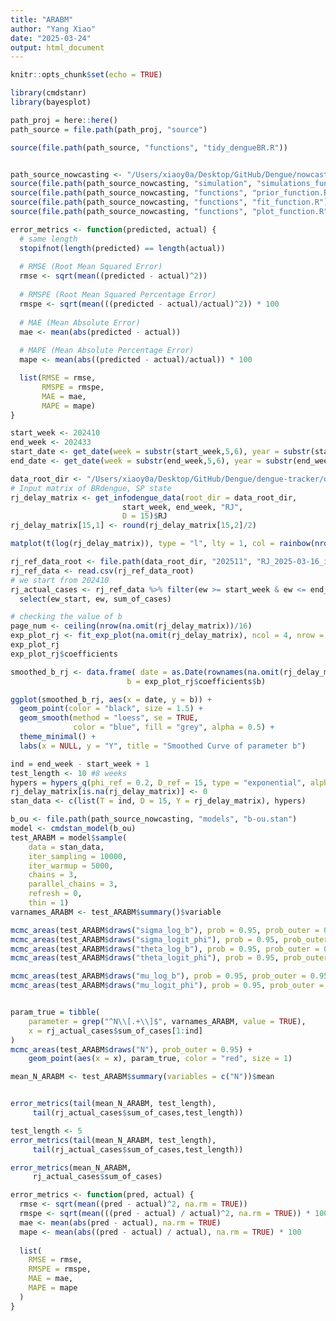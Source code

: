 ```yaml
---
title: "ARABM"
author: "Yang Xiao"
date: "2025-03-24"
output: html_document
---
```


```r
knitr::opts_chunk$set(echo = TRUE)

library(cmdstanr)
library(bayesplot)
```

```r
path_proj = here::here()
path_source = file.path(path_proj, "source")

source(file.path(path_source, "functions", "tidy_dengueBR.R"))


path_source_nowcasting <- "/Users/xiaoy0a/Desktop/GitHub/Dengue/nowcasting/source"
source(file.path(path_source_nowcasting, "simulation", "simulations_functions_final.R"))
source(file.path(path_source_nowcasting, "functions", "prior_function.R"))
source(file.path(path_source_nowcasting, "functions", "fit_function.R"))
source(file.path(path_source_nowcasting, "functions", "plot_function.R"))

error_metrics <- function(predicted, actual) {
  # same length
  stopifnot(length(predicted) == length(actual))
  
  # RMSE (Root Mean Squared Error)
  rmse <- sqrt(mean((predicted - actual)^2))
  
  # RMSPE (Root Mean Squared Percentage Error)
  rmspe <- sqrt(mean(((predicted - actual)/actual)^2)) * 100
  
  # MAE (Mean Absolute Error)
  mae <- mean(abs(predicted - actual))
  
  # MAPE (Mean Absolute Percentage Error)
  mape <- mean(abs((predicted - actual)/actual)) * 100

  list(RMSE = rmse,
       RMSPE = rmspe,
       MAE = mae,
       MAPE = mape)
}
```


```r
start_week <- 202410
end_week <- 202433
start_date <- get_date(week = substr(start_week,5,6), year = substr(start_week,1,4))
end_date <- get_date(week = substr(end_week,5,6), year = substr(end_week,1,4))

data_root_dir <- "/Users/xiaoy0a/Desktop/GitHub/Dengue/dengue-tracker/data/weekly_data/infodengue"
# Input matrix of BRdengue, SP state
rj_delay_matrix <- get_infodengue_data(root_dir = data_root_dir,
                         start_week, end_week, "RJ",
                         D = 15)$RJ
rj_delay_matrix[15,1] <- round(rj_delay_matrix[15,2]/2)

matplot(t(log(rj_delay_matrix)), type = "l", lty = 1, col = rainbow(nrow(rj_delay_matrix)))
```

```r
rj_ref_data_root <- file.path(data_root_dir, "202511", "RJ_2025-03-16_infodengue.csv")
rj_ref_data <- read.csv(rj_ref_data_root)
# we start from 202410
rj_actual_cases <- rj_ref_data %>% filter(ew >= start_week & ew <= end_week) %>%
  select(ew_start, ew, sum_of_cases)
```

```r
# checking the value of b
page_num <- ceiling(nrow(na.omit(rj_delay_matrix))/16)
exp_plot_rj <- fit_exp_plot(na.omit(rj_delay_matrix), ncol = 4, nrow = 4, page = c(1:page_num), if_fit = T)
exp_plot_rj
exp_plot_rj$coefficients

smoothed_b_rj <- data.frame( date = as.Date(rownames(na.omit(rj_delay_matrix))),
                          b = exp_plot_rj$coefficients$b)

ggplot(smoothed_b_rj, aes(x = date, y = b)) +
  geom_point(color = "black", size = 1.5) +
  geom_smooth(method = "loess", se = TRUE,
              color = "blue", fill = "grey", alpha = 0.5) +
  theme_minimal() +
  labs(x = NULL, y = "Y", title = "Smoothed Curve of parameter b")
```

```r
ind = end_week - start_week + 1
test_length <- 10 #8 weeks
hypers = hypers_q(phi_ref = 0.2, D_ref = 15, type = "exponential", alpha_phi = 1.4, sd_log_b = 1, delay_seq = 0:15)
rj_delay_matrix[is.na(rj_delay_matrix)] <- 0
stan_data <- c(list(T = ind, D = 15, Y = rj_delay_matrix), hypers)

b_ou <- file.path(path_source_nowcasting, "models", "b-ou.stan")
model <- cmdstan_model(b_ou)
test_ARABM = model$sample(
    data = stan_data,
    iter_sampling = 10000,
    iter_warmup = 5000,
    chains = 3,
    parallel_chains = 3,
    refresh = 0,
    thin = 1)
varnames_ARABM <- test_ARABM$summary()$variable

mcmc_areas(test_ARABM$draws("sigma_log_b"), prob = 0.95, prob_outer = 0.95)
mcmc_areas(test_ARABM$draws("sigma_logit_phi"), prob = 0.95, prob_outer = 0.95)
mcmc_areas(test_ARABM$draws("theta_log_b"), prob = 0.95, prob_outer = 0.95)
mcmc_areas(test_ARABM$draws("theta_logit_phi"), prob = 0.95, prob_outer = 0.95)

mcmc_areas(test_ARABM$draws("mu_log_b"), prob = 0.95, prob_outer = 0.95)
mcmc_areas(test_ARABM$draws("mu_logit_phi"), prob = 0.95, prob_outer = 0.95)


param_true = tibble(
    parameter = grep("^N\\[.+\\]$", varnames_ARABM, value = TRUE),
    x = rj_actual_cases$sum_of_cases[1:ind]
)
mcmc_areas(test_ARABM$draws("N"), prob_outer = 0.95) +
    geom_point(aes(x = x), param_true, color = "red", size = 1)

mean_N_ARABM <- test_ARABM$summary(variables = c("N"))$mean


error_metrics(tail(mean_N_ARABM, test_length), 
     tail(rj_actual_cases$sum_of_cases,test_length))
```

```r
test_length <- 5
error_metrics(tail(mean_N_ARABM, test_length), 
     tail(rj_actual_cases$sum_of_cases,test_length))

error_metrics(mean_N_ARABM, 
     rj_actual_cases$sum_of_cases)
```
```r
error_metrics <- function(pred, actual) {
  rmse <- sqrt(mean((pred - actual)^2, na.rm = TRUE))
  rmspe <- sqrt(mean(((pred - actual) / actual)^2, na.rm = TRUE)) * 100
  mae <- mean(abs(pred - actual), na.rm = TRUE)
  mape <- mean(abs((pred - actual) / actual), na.rm = TRUE) * 100
  
  list(
    RMSE = rmse,
    RMSPE = rmspe,
    MAE = mae,
    MAPE = mape
  )
}
```

